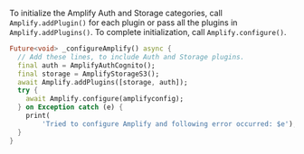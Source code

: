 To initialize the Amplify Auth and Storage categories, call `Amplify.addPlugin()` for each plugin or pass all the plugins in `Amplify.addPlugins()`. To complete initialization, call `Amplify.configure()`.

```dart
Future<void> _configureAmplify() async {
  // Add these lines, to include Auth and Storage plugins.
  final auth = AmplifyAuthCognito();
  final storage = AmplifyStorageS3();
  await Amplify.addPlugins([storage, auth]);
  try {
    await Amplify.configure(amplifyconfig);
  } on Exception catch (e) {
    print(
        'Tried to configure Amplify and following error occurred: $e');
  }
}
```

